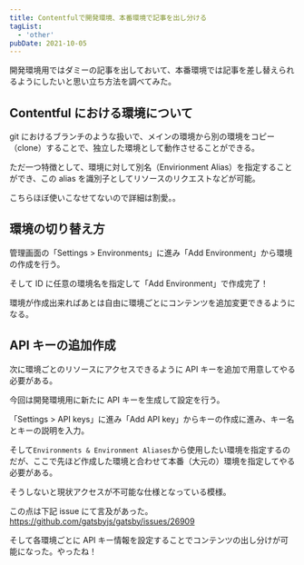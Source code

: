 ```yaml
---
title: Contentfulで開発環境、本番環境で記事を出し分ける
tagList:
  - 'other'
pubDate: 2021-10-05
---
```


開発環境用ではダミーの記事を出しておいて、本番環境では記事を差し替えられるようにしたいと思い立ち方法を調べてみた。

## Contentful における環境について

git におけるブランチのような扱いで、メインの環境から別の環境をコピー（clone）することで、独立した環境として動作させることができる。

ただ一つ特徴として、環境に対して別名（Envirionment Alias）を指定することができ、この alias を識別子としてリソースのリクエストなどが可能。

こちらほぼ使いこなせてないので詳細は割愛。。

## 環境の切り替え方

管理画面の「Settings > Environments」に進み「Add Environment」から環境の作成を行う。

そして ID に任意の環境名を指定して「Add Environment」で作成完了！

環境が作成出来ればあとは自由に環境ごとにコンテンツを追加変更できるようになる。

## API キーの追加作成

次に環境ごとのリソースにアクセスできるように API キーを追加で用意してやる必要がある。

今回は開発環境用に新たに API キーを生成して設定を行う。

「Settings > API keys」に進み「Add API key」からキーの作成に進み、キー名とキーの説明を入力。

そして`Environments & Environment Aliases`から使用したい環境を指定するのだが、ここで先ほど作成した環境と合わせて本番（大元の）環境を指定してやる必要がある。

そうしないと現状アクセスが不可能な仕様となっている模様。

この点は下記 issue にて言及があった。
https://github.com/gatsbyjs/gatsby/issues/26909

そして各環境ごとに API キー情報を設定することでコンテンツの出し分けが可能になった。やったね！

